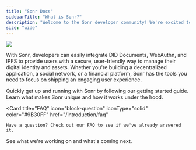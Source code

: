 ```yaml
---
title: "Sonr Docs"
sidebarTitle: "What is Sonr?"
description: "Welcome to the Sonr developer community! We're excited to have you join us in building applications that incorporate decentralized identity and asset management"
size: "wide"
---
```


<Frame>
  <img src="/static/images/quick-start.svg" />
</Frame>

With Sonr, developers can easily integrate <Tooltip tip="DID documents are a decentralized, self-sovereign method of storing and sharing identity information.">DID Documents</Tooltip>, <Tooltip tip="DID documents are a decentralized, self-sovereign method of storing and sharing identity information.">WebAuthn</Tooltip>, and <Tooltip tip="DID documents are a decentralized, self-sovereign method of storing and sharing identity information.">IPFS</Tooltip> to provide users with a secure, user-friendly way to manage their digital
identity and assets. Whether you're building a decentralized application, a social network, or a financial platform, Sonr has the tools you need to focus on shipping an engaging user experience.

<CardGroup cols={2}>
    <Card
    title="Getting Started"
    icon="rocket-launch"
    iconType="duotone"
    color="#0077C9"
    href="/build-apps/quick-start"
  >
    Quickly get up and running with Sonr by following our getting started guide.
  </Card>
  <Card
    title="Technology"
    icon="microchip"
    iconType="duotone"
    color="#FFA500"
    href="/introduction/technology"
  >
  Learn what makes Sonr unique and how it works under the hood.
  </Card>

  <Card
    title="FAQ"
    icon="block-question"
    iconType="solid"
    color="#9B30FF"
    href="/introduction/faq"
  >
    Have a question? Check out our FAQ to see if we've already answered it.
  </Card>
  <Card
    title="Roadmap"
    icon="bullseye-arrow"
    iconType="duotone"
    color="#00FF00"
    href="sonr.canny.io"
  >
    See what we're working on and what's coming next.
  </Card>
</CardGroup>
